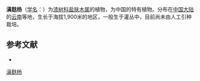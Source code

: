 {{Speciesbox
| name = 滇麸杨
| status = 
| status_system = 
| image =
| genus = Rhus
| species = teniana
| authority = Hand.-Mazz.
}}

'''滇麸杨'''（[[学名|学名]]：{{lang|la|''Rhus teniana''}}）为[[漆树科|漆树科]][[盐肤木属|盐肤木属]]的植物，为中国的特有植物。分布在[[中国大陆|中国大陆]]的[[云南|云南]]等地，生长于海拔1,900米的地区，一般生于灌丛中，目前尚未由人工引种栽培。

== 参考文献 ==
<div class="references-small">
* {{cite web| url =http://www.bioinfo.cn/db05/KmzwSpecies.php?action=view&id=113| title =滇麸杨| work =《中国高等植物数据库全库》| publisher =中国科学院微生物研究所| author =昆明植物研究所| accessdate =2009-02-20| deadurl =yes| archiveurl =https://web.archive.org/web/20160305065631/http://www.bioinfo.cn/db05/KmzwSpecies.php?action=view&id=113| archivedate =2016-03-05}}
</div>
{{Taxonbar|from=Q15224864}}

[[Category:盐肤木属|滇麸杨]]


{{植物小作品}}